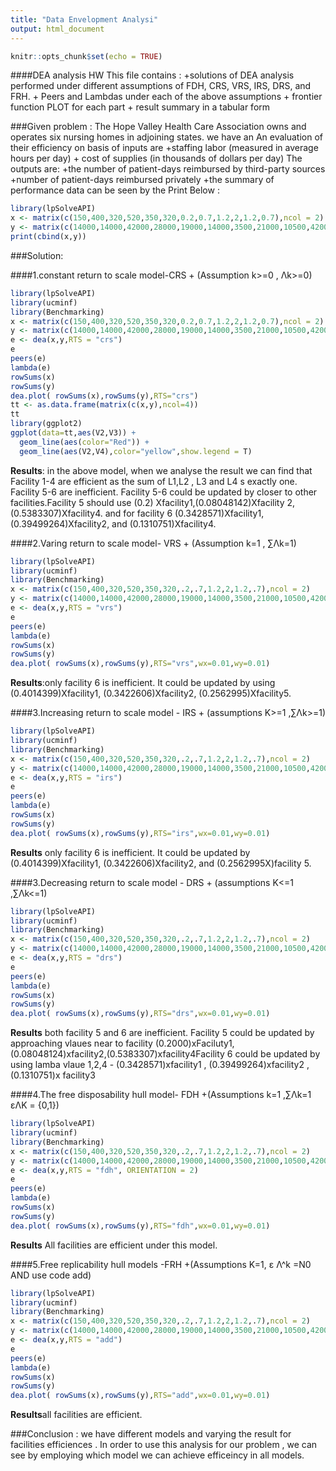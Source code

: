 ```yaml
---
title: "Data Envelopment Analysi"
output: html_document
---
```


```r
knitr::opts_chunk$set(echo = TRUE)
```

####DEA analysis HW 
This file contains :
+solutions of DEA analysis performed under different assumptions of FDH, CRS, VRS, IRS, DRS,  and FRH.
+ Peers and Lambdas under each of the above assumptions
+ frontier function PLOT for each part 
+ result summary in a tabular form 

###Given problem :
The Hope Valley Health Care Association owns and operates six nursing homes in adjoining states.
we have an An evaluation of their efficiency on basis of inputs are
+staffing labor (measured in average hours per day) 
+ cost of supplies (in thousands of dollars per day)
The outputs are:
+the number of patient-days reimbursed by third-party sources
+number of patient-days reimbursed privately 
+the summary of performance data can be seen by the Print Below :
```r
library(lpSolveAPI)
x <- matrix(c(150,400,320,520,350,320,0.2,0.7,1.2,2,1.2,0.7),ncol = 2)
y <- matrix(c(14000,14000,42000,28000,19000,14000,3500,21000,10500,42000,25000,15000), ncol=2)
print(cbind(x,y))
```

###Solution:

####1.constant return to scale model-CRS
  + (Assumption k>=0 , Λk>=0)
```r
library(lpSolveAPI)
library(ucminf)
library(Benchmarking)
x <- matrix(c(150,400,320,520,350,320,0.2,0.7,1.2,2,1.2,0.7),ncol = 2)
y <- matrix(c(14000,14000,42000,28000,19000,14000,3500,21000,10500,42000,25000,15000), ncol=2)
e <- dea(x,y,RTS = "crs")
e
peers(e)
lambda(e)
rowSums(x)
rowSums(y)
dea.plot( rowSums(x),rowSums(y),RTS="crs")
tt <- as.data.frame(matrix(c(x,y),ncol=4))
tt
library(ggplot2)
ggplot(data=tt,aes(V2,V3)) +
  geom_line(aes(color="Red")) +
  geom_line(aes(V2,V4),color="yellow",show.legend = T)
```
  
  
  **Results**: in the above model, when we analyse the result we can find that Facility 1-4 are efficient as the sum of L1,L2 , L3 and L4 s exactly one.
Facility 5-6 are inefficient. Facility 5-6 could be updated by closer to other facilities.Facility 5 should use (0.2) Xfacility1,(0.08048142)Xfacility 2, (0.5383307)Xfacility4. and for facility 6 (0.3428571)Xfacility1, (0.39499264)Xfacility2, and (0.1310751)Xfacility4.  
 
 


####2.Varing return to scale model- VRS
  + (Assumption k=1 , ∑Λk=1)
```r
library(lpSolveAPI)
library(ucminf)
library(Benchmarking)
x <- matrix(c(150,400,320,520,350,320,.2,.7,1.2,2,1.2,.7),ncol = 2)
y <- matrix(c(14000,14000,42000,28000,19000,14000,3500,21000,10500,42000,25000,15000), ncol=2)
e <- dea(x,y,RTS = "vrs")
e
peers(e)
lambda(e)
rowSums(x)
rowSums(y)
dea.plot( rowSums(x),rowSums(y),RTS="vrs",wx=0.01,wy=0.01)
```
  
  
   **Results**:only facility 6 is inefficient. It could be updated by using (0.4014399)Xfacility1, (0.3422606)Xfacility2, (0.2562995)Xfacility5.
 




####3.Increasing return to scale model - IRS
  + (assumptions K>=1 ,∑Λk>=1)
```r
library(lpSolveAPI)
library(ucminf)
library(Benchmarking)
x <- matrix(c(150,400,320,520,350,320,.2,.7,1.2,2,1.2,.7),ncol = 2)
y <- matrix(c(14000,14000,42000,28000,19000,14000,3500,21000,10500,42000,25000,15000), ncol=2)
e <- dea(x,y,RTS = "irs")
e
peers(e)
lambda(e)
rowSums(x)
rowSums(y)
dea.plot( rowSums(x),rowSums(y),RTS="irs",wx=0.01,wy=0.01)
```

  
  **Results** only facility 6 is inefficient. It could be updated by (0.4014399)Xfacility1, (0.3422606)Xfacility2, and (0.2562995X)facility 5.
 
 
  
  
####3.Decreasing return to scale model - DRS
   + (assumptions K<=1 ,∑Λk<=1)
```r
library(lpSolveAPI)
library(ucminf)
library(Benchmarking)
x <- matrix(c(150,400,320,520,350,320,.2,.7,1.2,2,1.2,.7),ncol = 2)
y <- matrix(c(14000,14000,42000,28000,19000,14000,3500,21000,10500,42000,25000,15000), ncol=2)
e <- dea(x,y,RTS = "drs")
e
peers(e)
lambda(e)
rowSums(x)
rowSums(y)
dea.plot( rowSums(x),rowSums(y),RTS="drs",wx=0.01,wy=0.01)
```
   
   
  **Results** both facility 5 and 6 are inefficient. Facility 5 could be updated by approaching vlaues near to facility (0.2000)xFaciluty1,(0.08048124)xfacility2,(0.5383307)xfacility4Facility 6 could be updated by using lamba vlaue 1,2,4 - (0.3428571)xfacility1 , (0.39499264)xfacility2 , (0.1310751)x facility3  


  

####4.The free disposability hull model- FDH
  +(Assumptions k=1 ,∑Λk=1 εΛK = {0,1})
```r
library(lpSolveAPI)
library(ucminf)
library(Benchmarking)
x <- matrix(c(150,400,320,520,350,320,.2,.7,1.2,2,1.2,.7),ncol = 2)
y <- matrix(c(14000,14000,42000,28000,19000,14000,3500,21000,10500,42000,25000,15000), ncol=2)
e <- dea(x,y,RTS = "fdh", ORIENTATION = 2)
e
peers(e)
lambda(e)
rowSums(x)
rowSums(y)
dea.plot( rowSums(x),rowSums(y),RTS="fdh",wx=0.01,wy=0.01)
```
  
  
  **Results** All facilities are efficient under this model.
  
####5.Free replicability hull models -FRH
  +(Assumptions K=1, ε Λ^k =N0 AND use code add)
```r
library(lpSolveAPI)
library(ucminf)
library(Benchmarking)
x <- matrix(c(150,400,320,520,350,320,.2,.7,1.2,2,1.2,.7),ncol = 2)
y <- matrix(c(14000,14000,42000,28000,19000,14000,3500,21000,10500,42000,25000,15000), ncol=2)
e <- dea(x,y,RTS = "add")
e
peers(e)
lambda(e)
rowSums(x)
rowSums(y)
dea.plot( rowSums(x),rowSums(y),RTS="add",wx=0.01,wy=0.01)
```
  
  
  **Results**all facilities are efficient.



###Conclusion :
we have different models and varying the result for facilities efficiences .
In order to use this analysis for our problem , we can see by employing which model we can achieve efficeincy in all models.
